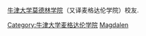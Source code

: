 {{Catnav|頁面分類|人类社会|人物|校友|大學校友|牛津大学校友}}

{{Catnav|頁面分類|人物|校友|大學校友|牛津大学校友}}
{{Commonscat|Alumni of Magdalen College, Oxford}}
[[牛津大学莫德林学院|牛津大学莫德林学院]]（又译麦格达伦学院）校友.
[[Category:牛津大学麦格达伦学院|Category:牛津大学麦格达伦学院]]
[[Category:牛津大学校友|Magdalen]]